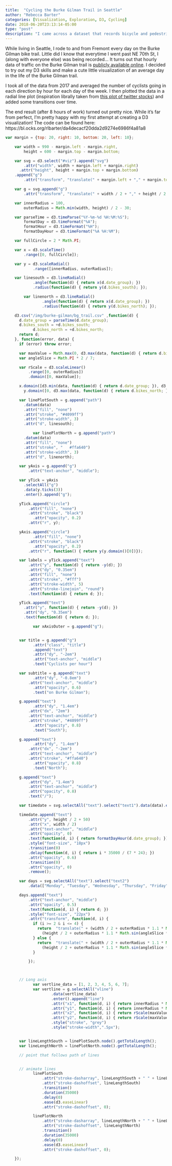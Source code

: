 ```yaml
---
title:  "Cycling the Burke Gilman Trail in Seattle"
author: "Rebecca Barter"
categories: [Visualization, Exploration, D3, Cycling]
date: 2018-06-20T23:13:14-05:00
type: "post" 
description: "I came across a dataset that records bicycle and pedestrian traffic on the Burke Gilman Trail in Seattle and decided to try out my D3 skills." 
---
```



While living in Seattle, I rode to and from Fremont every day on the Burke Gilman bike trail. Little did I know that everytime I went past NE 70th St, I (along with everyone else) was being recorded... It turns out that hourly data of traffic on the Burke Gilman trail is [publicly available online](https://catalog.data.gov/dataset/burke-gilman-trail-north-of-ne-70th-st-bike-and-ped-counter-aa37e). I decided to try out my D3 skills and make a cute little visualization of an average day in the life of the Burke Gilman trail.

I took all of the data from 2017 and averaged the number of cyclists going in each direction by hour for each day of the week. I then plotted the data in a radial line plot (inspiration librally taken from [this plot of twitter stocks](https://bl.ocks.org/tlfrd/fd6991b2d1947a3cb9e0bd20053899d6)) and added some transitions over time.

The end result (after 8 hours of work) turned out pretty nice. While it's far from perfect, I'm pretty happy with my first attempt at creating a D3 visualization! The code can be found here: https://bl.ocks.org/rlbarter/da4decacf20dda2d9274e6986f4a81a8



<script src="https://d3js.org/d3.v4.min.js"></script>
<script src="/img/burke-gilman/d3-scale-radial.js"></script>
<div id = "viz"></div>

```js
var margin = {top: 20, right: 10, bottom: 20, left: 10};

    var width = 990 - margin.left - margin.right,
    	height = 600 - margin.top - margin.bottom;

    var svg = d3.select("#viz").append("svg")
    	.attr("width", width + margin.left + margin.right)
      .attr("height", height + margin.top + margin.bottom)
    .append("g")
    	.attr("transform", "translate(" + margin.left + "," + margin.top + ")");

    var g = svg.append("g")
    	.attr("transform", "translate(" + width / 2 + "," + height / 2 + ")");

    var innerRadius = 100,
        outerRadius = Math.min(width, height) / 2 - 30;

    var parseTime = d3.timeParse("%Y-%m-%d %H:%M:%S");
        formatDay = d3.timeFormat("%A");
        formatHour = d3.timeFormat("%H");
        formatDayHour = d3.timeFormat("%A %H:%M");

    var fullCircle = 2 * Math.PI;

    var x = d3.scaleTime()
        .range([0, fullCircle]);

    var y = d3.scaleRadial()
    		.range([innerRadius, outerRadius]);

    var linesouth = d3.lineRadial()
    		.angle(function(d) { return x(d.date_group); })
    		.radius(function(d) { return y(d.bikes_south); });

		var linenorth = d3.lineRadial()
				.angle(function(d) { return x(d.date_group); })
				.radius(function(d) { return y(d.bikes_north); });

    d3.csv("/img/burke-gilman/bg_trail.csv" ,function(d) {
      d.date_group = parseTime(d.date_group);
      d.bikes_south = +d.bikes_south;
			d.bikes_north = +d.bikes_north;
      return d;
    }, function(error, data) {
      if (error) throw error;

      var maxValue = Math.max(0, d3.max(data, function(d) { return d.bikes_north; }));
      var angleSlice = Math.PI * 2 / 7;

      var rScale = d3.scaleLinear()
          .range([0, outerRadius])
          .domain([0, maxValue]);

      x.domain([d3.min(data, function(d) { return d.date_group; }), d3.max(data, function(d) { return d.date_group; })]);
  		y.domain([0, d3.max(data, function(d) { return d.bikes_north; })]);

      var linePlotSouth = g.append("path")
      	.datum(data)
        .attr("fill", "none")
        .attr("stroke", "#4099ff")
        .attr("stroke-width", 3)
        .attr("d", linesouth);

			var linePlotNorth = g.append("path")
      	.datum(data)
        .attr("fill", "none")
        .attr("stroke", "	#ffa640")
        .attr("stroke-width", 3)
        .attr("d", linenorth);

      var yAxis = g.append("g")
          .attr("text-anchor", "middle");

      var yTick = yAxis
        .selectAll("g")
        .data(y.ticks(3))
        .enter().append("g");

      yTick.append("circle")
          .attr("fill", "none")
          .attr("stroke", "black")
      		.attr("opacity", 0.2)
          .attr("r", y);

      yAxis.append("circle")
      		.attr("fill", "none")
          .attr("stroke", "black")
      		.attr("opacity", 0.2)
          .attr("r", function() { return y(y.domain()[0])});

      var labels = yTick.append("text")
          .attr("y", function(d) { return -y(d); })
          .attr("dy", "0.35em")
          .attr("fill", "none")
          .attr("stroke", "#fff")
          .attr("stroke-width", 5)
          .attr("stroke-linejoin", "round")
          .text(function(d) { return d; });

      yTick.append("text")
        .attr("y", function(d) { return -y(d); })
        .attr("dy", "0.35em")
        .text(function(d) { return d; });

			var xAxisOuter = g.append("g");


      var title = g.append("g")
      		.attr("class", "title")
      		.append("text")
      		.attr("dy", "-2em")
      		.attr("text-anchor", "middle")
      		.text("Cyclists per hour")

      var subtitle = g.append("text")
      		.attr("dy", "-0.8em")
          .attr("text-anchor", "middle")
      		.attr("opacity", 0.6)
      		.text("on Burke Gilman");

      g.append("text")
      		.attr("dy", "1.4em")
          .attr("dx", "2em")
          .attr("text-anchor", "middle")
          .attr("stroke", "#4099ff")
      		.attr("opacity", 0.8)
      		.text("South");

      g.append("text")
      		.attr("dy", "1.4em")
          .attr("dx", "-2em")
          .attr("text-anchor", "middle")
          .attr("stroke", "#ffa640")
      		.attr("opacity", 0.8)
      		.text("North");

      g.append("text")
          .attr("dy", "1.4em")
          .attr("text-anchor", "middle")
          .attr("opacity", 0.8)
          .text("/");

      var timedate = svg.selectAll("text").select("text1").data(data).enter();

      timedate.append("text")
          .attr("y", height / 2 + 50)
          .attr("x", width / 2)
          .attr("text-anchor", "middle")
          .attr("opacity", 0)
          .text(function(d, i) { return formatDayHour(d.date_group); })
          .style("font-size", "18px")
          .transition(0)
          .delay(function(d, i) { return i * 35000 / (7 * 24); })
          .attr("opacity", 0.6)
          .transition(0)
          .attr("opacity", 0)
          .remove();

      var days = svg.selectAll("text").select("text2")
          .data(["Monday", "Tuesday", "Wednesday", "Thursday", "Friday", "Saturday", "Sunday"]).enter();

      days.append("text")
          .attr("text-anchor", "middle")
          .attr("opacity", 0.5)
          .text(function(d, i) { return d; })
          .style("font-size", "22px")
          .attr("transform", function(d, i) {
            if (i >= 2 & i <= 4) {
              return  "translate(" + (width / 2 + outerRadius * 1.1 * Math.cos(angleSlice * i - Math.PI / 2 + 2 * Math.PI / 14)) + ", " +
                (height / 2 + outerRadius * 1.1 * Math.sin(angleSlice * i - Math.PI / 2 + 2 * Math.PI / 14)) + ") rotate(" + (180 + i * 360 / 7 + 25 ) + ")" ;
            } else {
              return  "translate(" + (width / 2 + outerRadius * 1.1 * Math.cos(angleSlice * i - Math.PI / 2 + 2 * Math.PI / 14)) + ", " +
                (height / 2 + outerRadius * 1.1 * Math.sin(angleSlice * i - Math.PI / 2 + 2 * Math.PI / 14)) + ") rotate(" + (i * 360 / 7 + 25 ) + ")" ;
            }

          });



      // Long axis
			var vertline_data = [1, 2, 3, 4, 5, 6, 7];
			var vertline = g.selectAll("vline")
					.data(vertline_data)
					.enter().append("line")
					.attr("x1", function(d, i) { return innerRadius * Math.cos(angleSlice * i - Math.PI / 2)})
					.attr("y1", function(d, i) { return innerRadius * Math.sin(angleSlice * i - Math.PI / 2)})
					.attr("x2", function(d, i) { return rScale(maxValue * 1.1) * Math.cos(angleSlice * i - Math.PI / 2)})
					.attr("y2", function(d, i) { return rScale(maxValue * 1.1) * Math.sin(angleSlice * i - Math.PI / 2)})
					.style("stroke", "grey")
					.style("stroke-width",".5px");


      var lineLengthSouth = linePlotSouth.node().getTotalLength();
      var lineLengthNorth = linePlotNorth.node().getTotalLength();

      // point that follows path of lines


      // animate lines
			linePlotSouth
				.attr("stroke-dasharray", lineLengthSouth + " " + lineLengthSouth)
				.attr("stroke-dashoffset", lineLengthSouth)
				.transition()
				.duration(35000)
				.delay(0)
				.ease(d3.easeLinear)
				.attr("stroke-dashoffset", 0);

			linePlotNorth
				.attr("stroke-dasharray", lineLengthNorth + " " + lineLengthNorth)
				.attr("stroke-dashoffset", lineLengthNorth)
				.transition()
				.duration(35000)
				.delay(0)
				.ease(d3.easeLinear)
				.attr("stroke-dashoffset", 0);

    });
				
```




